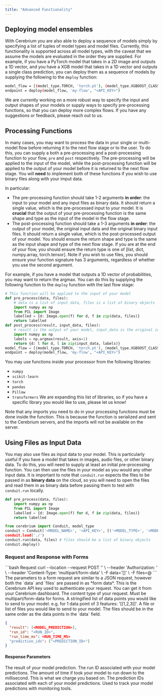 ```yaml
---
title: "Advanced Functionality"
---
```


## Deploying model ensembles

With Cerebrium you are also able to deploy a sequence of models simply by
specifying a list of tuples of model types and model files. Currently, this
functionality is supported across all model types, with the caveat that we
assume the models are evaluated in the order they are supplied. For example, if
you have a PyTorch model that takes in a 2D image and outputs a 1D vector, and
you have a XGB model that takes in a 1D vector and outputs a single class
prediction, you can deploy them as a sequence of models by supplying the
following to the `deploy` function:

```bash
model_flow = [(model_type.TORCH, 'torch.pt'), (model_type.XGBOOST_CLASSIFIER, 'xgb.json')]
endpoint = deploy(model_flow, 'my-flow', "<API_KEY>")
```

We are currently working on a more robust way to specify the input and output
shapes of your models or supply ways to specify pre-processing functions,
so that you can deploy more complex flows. If you have any suggestions or
feedback, please reach out to us.


## Processing Functions
In many cases, you may want to process the data in your single or multi-model flow before returning it to the next flow stage or to the user. To do this, you can supply a both a pre-processing and a post-processing function to your flow, `pre` and `post` respectively. 
The pre-processing will be applied to the input of the model, while the post-processing function will be applied to the output of your model before it is returned to the next flow stage. 
You will **need** to implement both of these functions if you wish to use binary files along with your imput data.

In particular:
- The pre-processing function should take 1-2 arguments **in order**: the input to your model and any input files as binary data. It should return a single value, which is the pre-processed input to your model. It is <b>crucial</b> that the output of your pre-processing function is the same shape and type as the input of the model in the flow stage.
- The post-processing function should take a 1-3 arguments **in order**: the output of your model, the original input data and the original binary input files. It should return a single value, which is the post-processed output of your model. You should ensure the return shape and type is the same as the input shape and type of the next flow stage. If you are at the end of your flow, you should ensure the return type is one of [list, dict, numpy.array, torch.tensor]. Note if you wish to use files, you should ensure your function signature has 3 arguments, regardless of whether you use the second argument.

For example, if you have a model that outputs a 1D vector of probabilities, you may want to return the argmax. You can do this by supplying the following function to the `deploy` function with the last flow stage:

```python
# This function will be applied to the input of your model
def pre_process(data, files):
    # data is a list of input data, files is a list of binary objects
    import numpy as np
    from PIL import Image
    labelled = {d: Image.open(f) for d, f in zip(data, files)}
    return labelled
def post_process(result, input_data, files):
    # result is the output of your model, input_data is the original input data from the 1st flow stage, files is the original binary input files
    import numpy as np
    labels = np.argmax(result, axis=1)
    return {d: l for d, l in zip(input_data, labels)}
model_flow = [(model_type.TORCH, 'torch.pt'), (model_type.XGBOOST_CLASSIFIER, 'xgb.json', {"pre": pre_process, "post": post_process})]
endpoint = deploy(model_flow, 'my-flow', "<API_KEY>")
```
You may use functions inside your processor from the following libraries:
- `numpy`
- `scikit-learn`
- `torch`
- `pandas`
- `Pillow`
- `transformers`
We are expanding this list of libraries, so if you have a specific library you would like to use, please let us know!

<Note>
  Note that any imports you need to do in your processing functions must be done inside the function. This is because the function is serialized and sent to the Cerebrium servers, and the imports will not be available on the server.
</Note>

## Using Files as Input Data
You may also use files as input data to your model. 
This is particularly useful if you have a model that takes in images, audio files, or other binary data. 
To do this, you will need to supply at least an initial pre-processing function. 
You can then use the files in your model as you would any other input data.
It is important to note that `conduit.run` expects the files to be passed in as **binary data** on the cloud, so you will need to open the files and read them in as binary data before passing them to test with `conduit.run` locally.

```python
def pre_process(data, files):
    import numpy as np
    from PIL import Image
    labelled = {d: Image.open(f) for d, f in zip(data, files)}
    return labelled

from cerebrium import Conduit, model_type
conduit = Conduit('<MODEL_NAME>', '<API_KEY>', [('<MODEL_TYPE>', '<MODEL_FILE>')], {"pre": pre_process"})
conduit.load('./')
conduit.run(data, files) # files should be a list of binary objects
conduit.deploy()
```

### Request and Response with Forms

<RequestExample>
```bash Request
  curl --location --request POST '<ENDPOINT>' \
      --header 'Authorization: <API_KEY>' \
      --header 'Content-Type: 'multipart/form-data' \
      -F data='[<DATA_INPUT>]' \
      -F files=@<FILES_PATH>
```
</RequestExample>
The parameters to a form request are similar to a JSON request, however both the `data` and `files` are passed in as *form data*.

<ParamField header="Authorization" type="string" required>
  This is the Cerebrium API key used to authenticate your request. You can get it from your Cerebrium dashboard.
</ParamField>
<ParamField body="Content-Type" type="string" required>
   The content type of your request. Must be multipart/form-data for forms.
</ParamField>
<ParamField form="data" type="string" required>
   A stringified list of data points you would like to send to your model. e.g. for 1 data point of 3 features: '[[1,2,3]]'.
</ParamField>
<ParamField form="files" type="file" required>
   A file or list of files you would like to send to your model. The files should be in the same order as the data points in the `data` field.
</ParamField>


<ResponseExample>

```json Response
{
  "result": [<MODEL_PREDICTION>],
  "run_id": "<RUN_ID>",
  "run_time_ms": <RUN_TIME_MS>
  "prediction_ids": ["<PREDICTION_ID>"]
}
```
</ResponseExample>

#### Response Parameters
<ResponseField name="result" type="array" required>
  The result of your model prediction.
</ResponseField>
<ResponseField name="run_id" type="string" required>
  The run ID associated with your model predictions.
</ResponseField>
<ResponseField name="run_time_ms" type="float" required>
  The amount of time if took your model to run down to the millisecond. This is what we charge you based on.
</ResponseField>
<ResponseField name="prediction_ids" type="array" required>
  The prediction IDs associated with each of your model predictions. Used to track your model predictions with monitoring tools.
</ResponseField>
